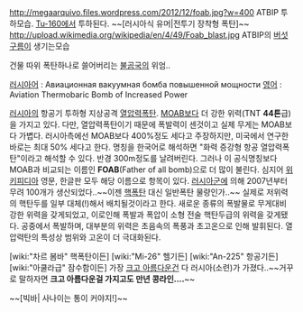 http://megaarquivo.files.wordpress.com/2012/12/foab.jpg?w=400
ATBIP 투하모습. [[Tu-160]]에서 투하된다. ~~[러시아식 유머|전투기 장착형 폭탄]~~
http://upload.wikimedia.org/wikipedia/en/4/49/Foab_blast.jpg
ATBIP의 [[버섯구름]]이 생기는모습

{{{#!html 
<iframe width="420" height="315" src="//www.youtube.com/embed/t3Cpnq4wFx0" frameborder="0" allowfullscreen></iframe>
}}}
건물 따위 폭탄하나로 쓸어버리는 [[불곰국]]의 위엄..

[[러시아어]] : Авиационная вакуумная бомба повышенной мощности
[[영어]] : Aviation Thermobaric Bomb of Increased Power

[[러시아]]의 항공기 투하형 지상공격 [[열압력폭탄]]. [[MOAB]]보다 더 강한 위력(TNT '''44톤'''급)을 가지고 있다. 다만, 열압력폭탄이기 때문에 폭발력이 센것이고 실제 무게는 MOAB보다 가볍다. 러시아측에선 MOAB보다 400%정도 세다고 주장하지만, 미국에서 연구한바로는 최대 50% 세다고 한다. 명칭을 한국어로 해석하면 "화력 증강형 항공 열압력폭탄"이라고 해석할 수 있다. 반경 300m정도를 날려버린다.
그러나 이 공식명칭보다 MOAB과 비교되는 이름인 '''FOAB'''(Father of all bomb)으로 더 많이 불린다. 심지어 [[위키피디아]] 영문, 한글판 모두 해당 이름으로 항목이 있다.
[[러시아군]]에 의해 2007년부터 무려 100개가 생산되었다..~~이젠 [[핵폭탄]] 대신 일반폭탄 물량인가..~~ 실제로 저위력의 핵탄두를 일부 대체(!)해서 배치될것이라고 한다.
새로운 종류의 폭발물로 무게대비 강한 위력을 갖게되었고, 이로인해 폭발과 폭압이 소형 전술 핵탄두급의 위력을 갖게됐다. 공중에서 폭발하며, 대부분의 위력은 초음속의 폭풍과 초고온으로 인해 발휘된다. 열압력탄의 특성상 범위와 고온이 더 극대화된다.

[wiki:"차르 봄바" 핵폭탄이든] [wiki:"Mi-26" 헬기든] [wiki:"An-225" 항공기든] [wiki:"아쿨라급"  잠수함이든] 가장 [[크고 아름다운]]건 다 러시아(소련)가 가졌다..~~거꾸로 말하자면 '''크고 아름다운걸 가지고도 만년 콩라인....'''~~

~~[빅바| 사나이는 통이 커야지!]~~
